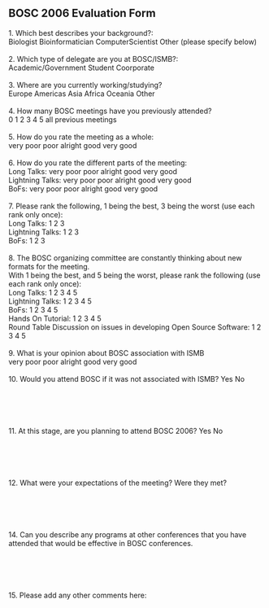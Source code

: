 ==BOSC 2006 Evaluation Form==

1. Which best describes your background?:<br>
Biologist Bioinformatician ComputerScientist Other (please specify below)<br>
<br>
2. Which type of delegate are you at BOSC/ISMB?:<br>
Academic/Government Student Coorporate<br>
<br>
3. Where are you currently working/studying?<br>
Europe Americas Asia Africa Oceania Other<br>
<br>
4. How many BOSC meetings have you previously attended?<br>
0 1 2 3 4 5 all previous meetings<br>
<br>
5. How do you rate the meeting as a whole:<br>
very poor poor alright good very good<br>
<br>
6. How do you rate the different parts of the meeting:<br>
Long Talks: very poor poor alright good very good<br>
Lightning Talks: very poor poor alright good very good<br>
BoFs: very poor poor alright good very good<br>
<br>
7. Please rank the following, 1 being the best, 3 being the worst (use each rank only once):<br>
Long Talks: 1 2 3<br>
Lightning Talks: 1 2 3<br>
BoFs: 1 2 3<br>
<br>
8. The BOSC organizing committee are constantly thinking about new formats for the meeting.<br>
With 1 being the best, and 5 being the worst, please rank the following (use each rank only once):<br>
Long Talks: 1 2 3 4 5<br>
Lightning Talks: 1 2 3 4 5<br>
BoFs: 1 2 3 4 5<br>
Hands On Tutorial: 1 2 3 4 5<br>
Round Table Discussion on issues in developing Open Source Software: 1 2 3 4 5<br>
<br>
9. What is your opinion about BOSC association with ISMB<br>
very poor poor alright good very good<br>
<br>
10. Would you attend BOSC if it was not associated with ISMB? Yes No<br>
<br><br><br><br><br>
11. At this stage, are you planning to attend BOSC 2006? Yes No<br>
<br><br><br><br><br>
12. What were your expectations of the meeting? Were they met?<br>
<br><br><br><br><br>
14. Can you describe any programs at other conferences that you have attended that would be effective
in BOSC conferences.<br>
<br><br><br><br><br>
15. Please add any other comments here:<br><br><br><br><br>